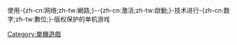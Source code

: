 使用-{zh-cn:网络;zh-tw:網路;}--{zh-cn:激活;zh-tw:啟動;}-技术进行-{zh-cn:数字;zh-tw:數位;}-版权保护的单机游戏

[[Category:單機遊戲|Category:單機遊戲]]